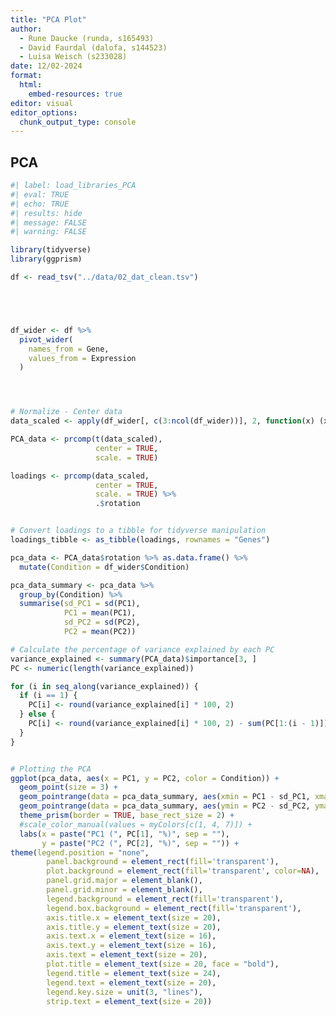 ```yaml
---
title: "PCA Plot"
author: 
  - Rune Daucke (runda, s165493)
  - David Faurdal (dalofa, s144523)
  - Luisa Weisch (s233028)
date: 12/02-2024
format:
  html:
    embed-resources: true
editor: visual
editor_options: 
  chunk_output_type: console
---
```


## PCA

```r
#| label: load_libraries_PCA
#| eval: TRUE
#| echo: TRUE
#| results: hide
#| message: FALSE
#| warning: FALSE

library(tidyverse)
library(ggprism)

df <- read_tsv("../data/02_dat_clean.tsv")






```

```r

df_wider <- df %>%
  pivot_wider(
    names_from = Gene,
    values_from = Expression
  )




# Normalize - Center data
data_scaled <- apply(df_wider[, c(3:ncol(df_wider))], 2, function(x) (x - mean(x)) / sd(x))

PCA_data <- prcomp(t(data_scaled),
                   center = TRUE,
                   scale. = TRUE) 

loadings <- prcomp(data_scaled,
                   center = TRUE,
                   scale. = TRUE) %>%
                   .$rotation


# Convert loadings to a tibble for tidyverse manipulation
loadings_tibble <- as_tibble(loadings, rownames = "Genes")

pca_data <- PCA_data$rotation %>% as.data.frame() %>%
  mutate(Condition = df_wider$Condition) 

pca_data_summary <- pca_data %>% 
  group_by(Condition) %>% 
  summarise(sd_PC1 = sd(PC1),
            PC1 = mean(PC1),
            sd_PC2 = sd(PC2),
            PC2 = mean(PC2))

# Calculate the percentage of variance explained by each PC
variance_explained <- summary(PCA_data)$importance[3, ]
PC <- numeric(length(variance_explained))

for (i in seq_along(variance_explained)) {
  if (i == 1) {
    PC[i] <- round(variance_explained[i] * 100, 2)
  } else {
    PC[i] <- round(variance_explained[i] * 100, 2) - sum(PC[1:(i - 1)])
  }
}


# Plotting the PCA
ggplot(pca_data, aes(x = PC1, y = PC2, color = Condition)) +
  geom_point(size = 3) +
  geom_pointrange(data = pca_data_summary, aes(xmin = PC1 - sd_PC1, xmax = PC1 + sd_PC1), shape = 22, size = 2) +
  geom_pointrange(data = pca_data_summary, aes(ymin = PC2 - sd_PC2, ymax = PC2 + sd_PC2), shape = 22, size = 2) +
  theme_prism(border = TRUE, base_rect_size = 2) +
  #scale_color_manual(values = myColors[c(1, 4, 7)]) +
  labs(x = paste("PC1 (", PC[1], "%)", sep = ""),
       y = paste("PC2 (", PC[2], "%)", sep = "")) +
theme(legend.position = "none",
        panel.background = element_rect(fill='transparent'), 
        plot.background = element_rect(fill='transparent', color=NA),
        panel.grid.major = element_blank(),
        panel.grid.minor = element_blank(),
        legend.background = element_rect(fill='transparent'),
        legend.box.background = element_rect(fill='transparent'),
        axis.title.x = element_text(size = 20),
        axis.title.y = element_text(size = 20),
        axis.text.x = element_text(size = 16),
        axis.text.y = element_text(size = 16),
        axis.text = element_text(size = 20),
        plot.title = element_text(size = 20, face = "bold"),
        legend.title = element_text(size = 24),
        legend.text = element_text(size = 20),
        legend.key.size = unit(3, "lines"),
        strip.text = element_text(size = 20))









```
